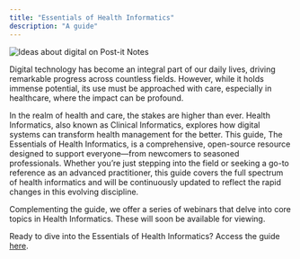 ```yaml
---
title: "Essentials of Health Informatics"
description: "A guide"
---
```



![](/media/single-rj45.jpg){alt="Ideas about digital on Post-it Notes"}

Digital technology has become an integral part of our daily lives, driving remarkable progress across countless fields. However, while it holds immense potential, its use must be approached with care, especially in healthcare, where the impact can be profound.

In the realm of health and care, the stakes are higher than ever. Health Informatics, also known as Clinical Informatics, explores how digital systems can transform health management for the better. This guide, The Essentials of Health Informatics, is a comprehensive, open-source resource designed to support everyone—from newcomers to seasoned professionals. Whether you're just stepping into the field or seeking a go-to reference as an advanced practitioner, this guide covers the full spectrum of health informatics and will be continuously updated to reflect the rapid changes in this evolving discipline.

Complementing the guide, we offer a series of webinars that delve into core topics in Health Informatics. These will soon be available for viewing.

Ready to dive into the Essentials of Health Informatics? Access the guide [here](/chapters/index.qmd).